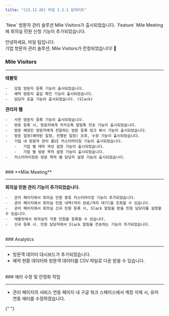 ```yaml
---
title: "[23.12.26] 마일 1.2.1 업데이트"
---
```


<Note>
`New` 방문자 관리 솔루션 Mile Visitors가 출시되었습니다.  
`Feature` Mile Meeting에 회의실 민원 신청 기능이 추가되었습니다.

</Note>

안녕하세요, 마일 팀입니다.  
기업 방문자 관리 솔루션, Mile Visitors가 런칭되었습니다! 🎉

### Mile **Visitors**

---

**태블릿**

    -   당일 방문자 등록 기능이 출시되었습니다.
    -   예약 방문자 출입 확인 기능이 출시되었습니다.
    -   담당자 호출 기능이 출시되었습니다. (Slack)

**관리자 웹**

    -   사전 방문자 등록 기능이 출시되었습니다.
    -   방문 등록 시, 방문자에게 카카오톡 알림톡 전송 기능이 출시되었습니다.
    -   방문 예정인 방문자에게 전달하는 방문 등록 링크 복사 기능이 출시되었습니다.
    -   방문 일정(예약된 일정, 진행된 일정) 조회, 수정 기능이 출시되었습니다.
    -   기업 내 방문자 관리 홈UI 커스터마이징 기능이 출시되었습니다.
        -   기업 별 테마 색상 설정 기능이 출시되었습니다.
        -   기업 별 방문 목적 설정 기능이 출시되었습니다.
    -   커스터마이징된 방문 목적 별 담당자 설정 기능이 출시되었습니다.

<br />
### **Mile Meeting**

---

**회의실 민원 관리 기능이 추가되었습니다.**

    -   관리 페이지에서 회의실 민원 종류 커스터마이징 기능이 추가되었습니다.
    -   관리 페이지에서 회의실 민원 내역(처리 완료/처리 대기)을 조회할 수 있습니다.
    -   관리 페이지에서 회의실 신규 민원 등록 시, Slack 알림을 받을 민원 담당자를 설정할 수 있습니다.
    -   태블릿에서 회의실의 각종 민원을 등록할 수 있습니다.
    -   신규 등록 시. 민원 담당자에서 Slack 알림을 전송하는 기능이 추가되었습니다.

<br />
### Analytics

---

-   방문객 데이터 대시보드가 추가되었습니다.
-   예약 현황 데이터와 방문객 데이터를 CSV 파일로 다운 받을 수 있습니다.

<br />
### 에러 수정 및 안정화 작업

---

-   관리 페이지의 서비스 연동 페이지 내 구글 워크 스페이스에서 계정 삭제 시, 유저 연동 에러를 수정하였습니다.

{" "}
<br />
